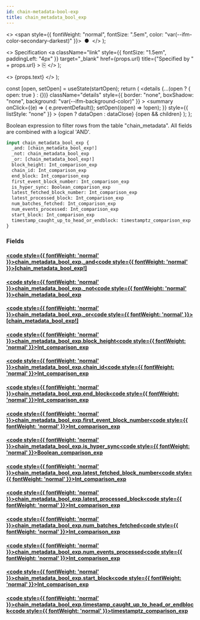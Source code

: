 ```yaml
---
id: chain-metadata-bool-exp
title: chain_metadata_bool_exp
---
```


<head>
  <meta content="noindex" name="robots" />
  <meta charset="utf-8" />
</head>

  <>
    <span style={{ fontWeight: "normal", fontSize: ".5em", color: "var(--ifm-color-secondary-darkest)" }}>
      &nbsp;●&nbsp;
    </span>
  </>
);

  <>
    Specification
    <a
      className="link"
      style={{ fontSize: "1.5em", paddingLeft: "4px" }}
      target="_blank"
      href={props.url}
      title={"Specified by " + props.url}
    >
      ⎘
    </a>
  </>
);

  <>
    <span className={props.class}>{props.text}</span>
  </>
);


  const [open, setOpen] = useState(startOpen);
  return (
    <details
      {...(open ? { open: true } : {})}
      className="details"
      style={{ border: "none", boxShadow: "none", background: "var(--ifm-background-color)" }}
    >
      <summary
        onClick={(e) => {
          e.preventDefault();
          setOpen((open) => !open);
        }}
        style={{ listStyle: "none" }}
      >
        {open ? dataOpen : dataClose}
      </summary>
      {open && children}
    </details>
  );
};

Boolean expression to filter rows from the table "chain_metadata". All fields are combined with a logical 'AND'.

```graphql
input chain_metadata_bool_exp {
  _and: [chain_metadata_bool_exp!]
  _not: chain_metadata_bool_exp
  _or: [chain_metadata_bool_exp!]
  block_height: Int_comparison_exp
  chain_id: Int_comparison_exp
  end_block: Int_comparison_exp
  first_event_block_number: Int_comparison_exp
  is_hyper_sync: Boolean_comparison_exp
  latest_fetched_block_number: Int_comparison_exp
  latest_processed_block: Int_comparison_exp
  num_batches_fetched: Int_comparison_exp
  num_events_processed: Int_comparison_exp
  start_block: Int_comparison_exp
  timestamp_caught_up_to_head_or_endblock: timestamptz_comparison_exp
}
```

### Fields

#### [<code style={{ fontWeight: 'normal' }}>chain_metadata_bool_exp.<b>\_and</b></code>](#)<Bullet />[<code style={{ fontWeight: 'normal' }}><b>[chain_metadata_bool_exp!]</b></code>](/docs/api/lockup/graphql/envio/inputs/chain-metadata-bool-exp.mdx) <Badge class="badge badge--secondary " text="list"/> <Badge class="badge badge--secondary " text="input"/>

#### [<code style={{ fontWeight: 'normal' }}>chain_metadata_bool_exp.<b>\_not</b></code>](#)<Bullet />[<code style={{ fontWeight: 'normal' }}><b>chain_metadata_bool_exp</b></code>](/docs/api/lockup/graphql/envio/inputs/chain-metadata-bool-exp.mdx) <Badge class="badge badge--secondary " text="input"/>

#### [<code style={{ fontWeight: 'normal' }}>chain_metadata_bool_exp.<b>\_or</b></code>](#)<Bullet />[<code style={{ fontWeight: 'normal' }}><b>[chain_metadata_bool_exp!]</b></code>](/docs/api/lockup/graphql/envio/inputs/chain-metadata-bool-exp.mdx) <Badge class="badge badge--secondary " text="list"/> <Badge class="badge badge--secondary " text="input"/>

#### [<code style={{ fontWeight: 'normal' }}>chain_metadata_bool_exp.<b>block_height</b></code>](#)<Bullet />[<code style={{ fontWeight: 'normal' }}><b>Int_comparison_exp</b></code>](/docs/api/lockup/graphql/envio/inputs/int-comparison-exp.mdx) <Badge class="badge badge--secondary " text="input"/>

#### [<code style={{ fontWeight: 'normal' }}>chain_metadata_bool_exp.<b>chain_id</b></code>](#)<Bullet />[<code style={{ fontWeight: 'normal' }}><b>Int_comparison_exp</b></code>](/docs/api/lockup/graphql/envio/inputs/int-comparison-exp.mdx) <Badge class="badge badge--secondary " text="input"/>

#### [<code style={{ fontWeight: 'normal' }}>chain_metadata_bool_exp.<b>end_block</b></code>](#)<Bullet />[<code style={{ fontWeight: 'normal' }}><b>Int_comparison_exp</b></code>](/docs/api/lockup/graphql/envio/inputs/int-comparison-exp.mdx) <Badge class="badge badge--secondary " text="input"/>

#### [<code style={{ fontWeight: 'normal' }}>chain_metadata_bool_exp.<b>first_event_block_number</b></code>](#)<Bullet />[<code style={{ fontWeight: 'normal' }}><b>Int_comparison_exp</b></code>](/docs/api/lockup/graphql/envio/inputs/int-comparison-exp.mdx) <Badge class="badge badge--secondary " text="input"/>

#### [<code style={{ fontWeight: 'normal' }}>chain_metadata_bool_exp.<b>is_hyper_sync</b></code>](#)<Bullet />[<code style={{ fontWeight: 'normal' }}><b>Boolean_comparison_exp</b></code>](/docs/api/lockup/graphql/envio/inputs/boolean-comparison-exp.mdx) <Badge class="badge badge--secondary " text="input"/>

#### [<code style={{ fontWeight: 'normal' }}>chain_metadata_bool_exp.<b>latest_fetched_block_number</b></code>](#)<Bullet />[<code style={{ fontWeight: 'normal' }}><b>Int_comparison_exp</b></code>](/docs/api/lockup/graphql/envio/inputs/int-comparison-exp.mdx) <Badge class="badge badge--secondary " text="input"/>

#### [<code style={{ fontWeight: 'normal' }}>chain_metadata_bool_exp.<b>latest_processed_block</b></code>](#)<Bullet />[<code style={{ fontWeight: 'normal' }}><b>Int_comparison_exp</b></code>](/docs/api/lockup/graphql/envio/inputs/int-comparison-exp.mdx) <Badge class="badge badge--secondary " text="input"/>

#### [<code style={{ fontWeight: 'normal' }}>chain_metadata_bool_exp.<b>num_batches_fetched</b></code>](#)<Bullet />[<code style={{ fontWeight: 'normal' }}><b>Int_comparison_exp</b></code>](/docs/api/lockup/graphql/envio/inputs/int-comparison-exp.mdx) <Badge class="badge badge--secondary " text="input"/>

#### [<code style={{ fontWeight: 'normal' }}>chain_metadata_bool_exp.<b>num_events_processed</b></code>](#)<Bullet />[<code style={{ fontWeight: 'normal' }}><b>Int_comparison_exp</b></code>](/docs/api/lockup/graphql/envio/inputs/int-comparison-exp.mdx) <Badge class="badge badge--secondary " text="input"/>

#### [<code style={{ fontWeight: 'normal' }}>chain_metadata_bool_exp.<b>start_block</b></code>](#)<Bullet />[<code style={{ fontWeight: 'normal' }}><b>Int_comparison_exp</b></code>](/docs/api/lockup/graphql/envio/inputs/int-comparison-exp.mdx) <Badge class="badge badge--secondary " text="input"/>

#### [<code style={{ fontWeight: 'normal' }}>chain_metadata_bool_exp.<b>timestamp_caught_up_to_head_or_endblock</b></code>](#)<Bullet />[<code style={{ fontWeight: 'normal' }}><b>timestamptz_comparison_exp</b></code>](/docs/api/lockup/graphql/envio/inputs/timestamptz-comparison-exp.mdx) <Badge class="badge badge--secondary " text="input"/>
